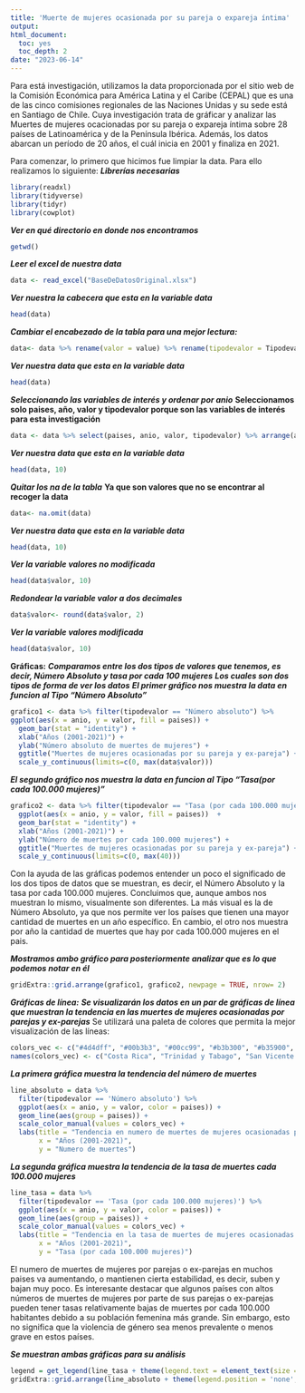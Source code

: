 ```yaml
---
title: 'Muerte de mujeres ocasionada por su pareja o expareja íntima'
output: 
html_document: 
  toc: yes
  toc_depth: 2
date: "2023-06-14"
---
```


Para está investigación, utilizamos la data proporcionada por el sitio web de la Comisión Económica para América Latina y el Caribe (CEPAL) que es una de las cinco comisiones regionales de las Naciones Unidas y su sede está en Santiago de Chile. Cuya investigación trata de gráficar y analizar las Muertes de mujeres ocacionadas por su pareja o expareja íntima sobre 28 países de Latinoamérica y de la Península Ibérica. Además, los datos abarcan un período de 20 años, el cuál inicia en 2001 y finaliza en 2021.

Para comenzar, lo primero que hicimos fue limpiar la data. Para ello realizamos lo siguiente:
***Librerías necesarias***
```r
library(readxl)
library(tidyverse)
library(tidyr)
library(cowplot)
```

***Ver en qué directorio en donde nos encontramos***
```r
getwd()
```

***Leer el excel de nuestra data***
```r
data <- read_excel("BaseDeDatosOriginal.xlsx")
```

***Ver nuestra la cabecera que esta en la variable data***
```r
head(data)
```

***Cambiar el encabezado de la tabla para una mejor lectura:***
```r
data<- data %>% rename(valor = value) %>% rename(tipodevalor = Tipodevalor) %>% rename(paises = País__ESTANDAR) %>% rename(anio = Años__ESTANDAR)

```

***Ver nuestra data que esta en la variable data***
```r
head(data)
```


***Seleccionando las variables de interés y ordenar por anio***
**Seleccionamos solo paises, año, valor y tipodevalor porque son las variables de interés para esta investigación**
```r
data <- data %>% select(paises, anio, valor, tipodevalor) %>% arrange(anio)
```

***Ver nuestra data que esta en la variable data***
```r
head(data, 10)
```

***Quitar los na de la tabla***
**Ya que son valores que no se encontrar al recoger la data**
```r
data<- na.omit(data)
```

***Ver nuestra data que esta en la variable data***
```r
head(data, 10)
```

***Ver la variable valores no modificada***
```r
head(data$valor, 10)
```

***Redondear la variable valor a dos decimales***
```r
data$valor<- round(data$valor, 2)
```

***Ver la variable valores modificada***
```r
head(data$valor, 10)
```
**Gráficas:**
***Comparamos entre los dos tipos de valores que tenemos, es decir, Número Absoluto y tasa por cada 100 mujeres***
***Los cuales son dos tipos de forma de ver los datos***
***El primer gráfico nos muestra la data en funcion al Tipo "Número Absoluto"***

```r
grafico1 <- data %>% filter(tipodevalor == "Número absoluto") %>%
ggplot(aes(x = anio, y = valor, fill = paises)) +
  geom_bar(stat = "identity") +
  xlab("Años (2001-2021)") +
  ylab("Número absoluto de muertes de mujeres") +
  ggtitle("Muertes de mujeres ocasionadas por su pareja y ex-pareja") +
  scale_y_continuous(limits=c(0, max(data$valor)))
```

***El segundo gráfico nos muestra la data en funcion al Tipo "Tasa(por cada 100.000 mujeres)"***

```r
grafico2 <- data %>% filter(tipodevalor == "Tasa (por cada 100.000 mujeres)") %>%
  ggplot(aes(x = anio, y = valor, fill = paises))  +
  geom_bar(stat = "identity") +
  xlab("Años (2001-2021)") +
  ylab("Número de muertes por cada 100.000 mujeres") + 
  ggtitle("Muertes de mujeres ocasionadas por su pareja y ex-pareja") +
  scale_y_continuous(limits=c(0, max(40)))
```

Con la ayuda de las gráficas podemos entender un poco el significado de los dos tipos de datos que se muestran, es decir, el Número Absoluto y la tasa por cada 100.000 mujeres. Concluimos que, aunque ambos nos muestran lo mismo, visualmente son diferentes. La más visual es la de Número Absoluto, ya que nos permite ver los países que tienen una mayor cantidad de muertes en un año específico. En cambio, el otro nos muestra por año la cantidad de muertes que hay por cada 100.000 mujeres en el pais.

***Mostramos ambo gráfico para posteriormente analizar que es lo que podemos notar en él***
```r
gridExtra::grid.arrange(grafico1, grafico2, newpage = TRUE, nrow= 2)
```

***Gráficas de línea:***
***Se visualizarán los datos en un par de gráficas de línea que muestran la tendencia en las muertes de mujeres ocasionadas por parejas y ex-parejas***
Se utilizará una paleta de colores que permita la mejor visualización de las líneas:
```r
colors_vec <- c("#4d4dff", "#00b3b3", "#00cc99", "#b3b300", "#b35900", "#cc99cc", "#ff4d4d", "#808080", "#ff9933", "#6666ff", "#00e6e6", "#b3b3b3", "#ff66ff", "#ffcc99", "#99ff99", "#ff6666", "#b3b300", "#00b3b3", "#ff99cc", "#6666ff", "#ffcc00", "#cc00cc", "#ff4d4d", "#00cc00", "#b35900", "#4d4dff", "#808080", "#FF9933", "#99E6E6", "#FF99CC", "#6666FF", "#FFCC70", "#CC00CC")
names(colors_vec) <- c("Costa Rica", "Trinidad y Tabago", "San Vicente y las Granadinas", "Colombia", "España", "Granada", "Jamaica", "Nicaragua", "Puerto Rico", "República Dominicana", "Santa Lucía", "Suriname", "Dominica", "Saint Kitts y Nevis", "Islas Vírgenes Británicas", "Anguila", "Antigua y Barbuda", "Guyana", "Montserrat", "Chile", "Paraguay", "Uruguay", "Perú", "Honduras", "Barbados", "Belice", "El Salvador", "Argentina", "Venezuela (República Bolivariana de)", "Ecuador", "Portugal", "Cuba", "Panamá")
```

***La primera gráfica muestra la tendencia del número de muertes***
```r
line_absoluto = data %>%
  filter(tipodevalor == 'Número absoluto') %>%
  ggplot(aes(x = anio, y = valor, color = paises)) +
  geom_line(aes(group = paises)) +
  scale_color_manual(values = colors_vec) +
  labs(title = "Tendencia en numero de muertes de mujeres ocasionadas por parejas y  ex-parejas",
       x = "Años (2001-2021)",
       y = "Numero de muertes") 
```

***La segunda gráfica muestra la tendencia de la tasa de muertes cada 100.000 mujeres***
```r
line_tasa = data %>%
  filter(tipodevalor == 'Tasa (por cada 100.000 mujeres)') %>%
  ggplot(aes(x = anio, y = valor, color = paises)) +
  geom_line(aes(group = paises)) +
  scale_color_manual(values = colors_vec) +
  labs(title = "Tendencia en la tasa de muertes de mujeres ocasionadas por parejas y  ex-parejas",
       x = "Años (2001-2021)",
       y = "Tasa (por cada 100.000 mujeres)") 
```

El numero de muertes de mujeres por parejas o ex-parejas en muchos paises va aumentando, o mantienen cierta estabilidad, es decir, suben y bajan muy poco. Es interesante destacar que algunos países con altos números de muertes de mujeres por parte de sus parejas o ex-parejas pueden tener tasas relativamente bajas de muertes por cada 100.000 habitantes debido a su población femenina más grande. Sin embargo, esto no significa que la violencia de género sea menos prevalente o menos grave en estos países.

***Se muestran ambas gráficas para su análisis***
```r
legend = get_legend(line_tasa + theme(legend.text = element_text(size = 6)))
gridExtra::grid.arrange(line_absoluto + theme(legend.position = 'none', plot.title = element_blank()), line_tasa + theme(legend.position = 'none', plot.title = element_blank()), left = NULL, right = legend, newpage = TRUE, top = NULL, bottom = NULL)
```



